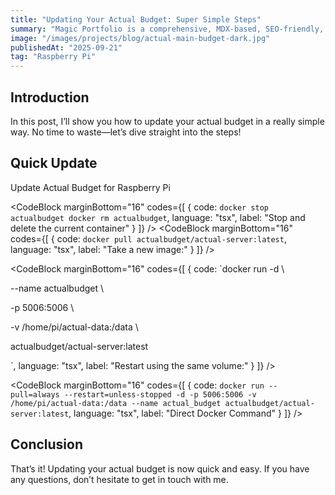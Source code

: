 ```yaml
---
title: "Updating Your Actual Budget: Super Simple Steps"
summary: "Magic Portfolio is a comprehensive, MDX-based, SEO-friendly, responsive portfolio template built with Once UI and Next.js."
image: "/images/projects/blog/actual-main-budget-dark.jpg"
publishedAt: "2025-09-21"
tag: "Raspberry Pi"
---
```



## Introduction

In this post, I’ll show you how to update your actual budget in a really simple way. No time to waste—let’s dive straight into the steps!

## Quick Update

Update Actual Budget for Raspberry Pi

<CodeBlock
    marginBottom="16"
    codes={[
  {
    code:
`docker stop actualbudget
docker rm actualbudget`, 
    language: "tsx",
    label: "Stop and delete the current container"
  }
]} />
<CodeBlock
    marginBottom="16"
    codes={[
  {
    code:
`docker pull actualbudget/actual-server:latest`, 
    language: "tsx",
    label: "Take a new image:"
  }
]} />

<CodeBlock
    marginBottom="16"
    codes={[
  {
    code:
`docker run -d \

  --name actualbudget \

  -p 5006:5006 \

  -v /home/pi/actual-data:/data \

  actualbudget/actual-server:latest
  
`, 
    language: "tsx",
    label: "Restart using the same volume:"
  }
]} />


<CodeBlock
    marginBottom="16"
    codes={[
  {
    code:
`docker run --pull=always --restart=unless-stopped -d -p 5006:5006 -v /home/pi/actual-data:/data --name actual_budget actualbudget/actual-server:latest`, 
    language: "tsx",
    label: "Direct Docker Command"
  }
]} />

## Conclusion

That’s it! Updating your actual budget is now quick and easy. If you have any questions, don’t hesitate to get in touch with me.
